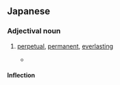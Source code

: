 ==Japanese==
{{ja-kanjitab|えい|ぞく|てき|yomi=on}}

===Adjectival noun===
{{ja-adj|infl=na|えいぞくてき}}

# [[perpetual]], [[permanent]], [[everlasting]]
#* {{RQ:Obama enzetsu}}
#*: {{ja-usex|ユダヤ人の民主国家という夢は、永続的占領によっては実現しない。|ユダヤ-じん の みんしゅ こっか と いう ゆめ は、 えいぞくてき せんりょう に よって は じつげん しない。|The dream of a Jewish and democratic state cannot be fulfilled with permanent occupation.}}

====Inflection====
{{ja-na|えいぞくてき}}